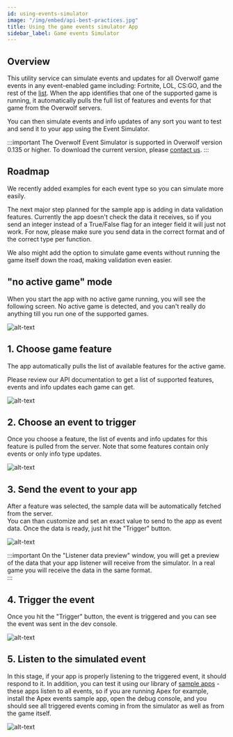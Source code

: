 ```yaml
---
id: using-events-simulator
image: "/img/embed/api-best-practices.jpg"
title: Using the game events simulator App
sidebar_label: Game events Simulator
---
```


## Overview

This utility service can simulate events and updates for all Overwolf game events in any event-enabled game including: Fortnite, LOL, CS:GO, and the rest of the [list](/status/). When the app identifies that one of the supported game is running, it automatically pulls the full list of features and events for that game from the Overwolf servers. 

You can then simulate events and info updates of any sort you want to test and send it to your app using the Event Simulator.

:::important
The Overwolf Event Simulator is supported in Overwolf version 0.135 or higher. To download the current version, please [contact us](/support/contact-us).
:::

## Roadmap

We recently added examples for each event type so you can simulate more easily.

The next major step planned for the sample app is adding in data validation features. Currently the app doesn't check the data it receives, so if you send an integer instead of a True/False flag for an integer field it will just not work. For now, please make sure you send data in the correct format and of the correct type per function.

We also might add the option to simulate game events without running the game itself down the road, making validation even easier.

## "no active game" mode

When you start the app with no active game running, you will see the following screen. No active game is detected, and you can't really do anything till you run one of the supported games.

![alt-text](/assets/events-simulator/non-active.png)

## 1. Choose game feature

The app automatically pulls the list of available features for the active game.

Please review our API documentation to get a list of supported features, events and info updates each game can get.

![alt-text](/assets/events-simulator/1.png)


## 2. Choose an event to trigger

Once you choose a feature, the list of events and info updates for this feature is pulled from the server. Note that some features contain only events or only info type updates.  

![alt-text](/assets/events-simulator/2.png)

## 3. Send the event to your app

After a feature was selected, the sample data will be automatically fetched from the server.  
You can than customize and set an exact value to send to the app as event data. Once the data is ready, just hit the "Trigger" button.

![alt-text](/assets/events-simulator/3.png)

:::important
On the "Listener data preview" window, you will get a preview of the data that your app listener will receive from the simulator. In a real game you will receive the data in the same format.  
:::

## 4. Trigger the event

Once you hit the "Trigger" button, the event is triggered and you can see the event was sent in the dev console.

![alt-text](/assets/events-simulator/simulator-usage.gif)


## 5. Listen to the simulated event

In this stage, if your app is properly listening to the triggered event, it should respond to it. In addition, you can test it using our library of [sample apps](https://github.com/overwolf/events-sample-apps) - these apps listen to all events,  so if you are running Apex for example, install the Apex events sample app, open the debug console, and you should see all triggered events coming in from the simulator as well as from the game itself.

![alt-text](/assets/events-simulator/console.png)




